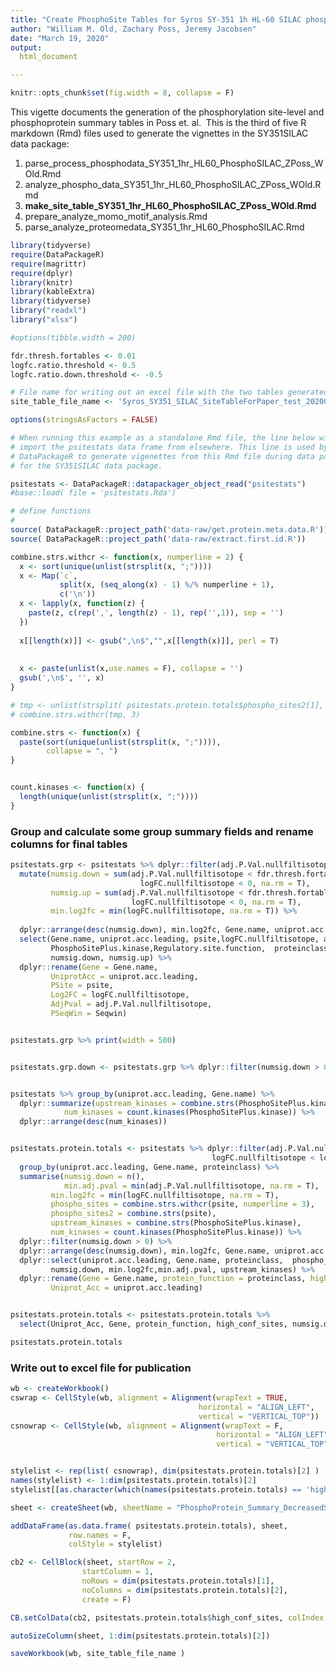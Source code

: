 ```yaml
---
title: "Create PhosphoSite Tables for Syros SY-351 1h HL-60 SILAC phosphoproteome data"
author: "William M. Old, Zachary Poss, Jeremy Jacobsen"
date: "March 19, 2020"
output:
  html_document

---
```


```r
knitr::opts_chunk$set(fig.width = 8, collapse = F)
```

This vigette documents the generation of the phosphorylation site-level and phosphoprotein summary tables in Poss et. al. 
This is the third of five R markdown (Rmd) files used to generate the vignettes in the SY351SILAC data package:

1. parse_process_phosphodata_SY351_1hr_HL60_PhosphoSILAC_ZPoss_WOld.Rmd
1. analyze_phospho_data_SY351_1hr_HL60_PhosphoSILAC_ZPoss_WOld.Rmd
1. **make_site_table_SY351_1hr_HL60_PhosphoSILAC_ZPoss_WOld.Rmd**
1. prepare_analyze_momo_motif_analysis.Rmd
1. parse_analyze_proteomedata_SY351_1hr_HL60_PhosphoSILAC.Rmd


```r
library(tidyverse)
require(DataPackageR)
require(magrittr)
require(dplyr)
library(knitr)
library(kableExtra)
library(tidyverse)
library("readxl")
library("xlsx")

#options(tibble.width = 200)

fdr.thresh.fortables <- 0.01
logfc.ratio.threshold <- 0.5
logfc.ratio.down.threshold <- -0.5

# File name for writing out an excel file with the two tables generated in this vignette.
site_table_file_name <- 'Syros_SY351_SILAC_SiteTableForPaper_test_20200324.xlsx'

options(stringsAsFactors = FALSE)

# When running this example as a standalone Rmd file, the line below will need to be changed to 
# import the psitestats data frame from elsewhere. This line is used by
# DataPackageR to generate vigenettes from this Rmd file during data package generation 
# for the SY351SILAC data package.

psitestats <- DataPackageR::datapackager_object_read("psitestats")
#base::load( file = 'psitestats.Rda')

# define functions
# 
source( DataPackageR::project_path('data-raw/get.protein.meta.data.R'))
source( DataPackageR::project_path('data-raw/extract.first.id.R'))

combine.strs.withcr <- function(x, numperline = 2) {
  x <- sort(unique(unlist(strsplit(x, ";"))))
  x <- Map(`c`, 
           split(x, (seq_along(x) - 1) %/% numperline + 1),
           c('\n'))
  x <- lapply(x, function(z) {
    paste(z, c(rep(',', length(z) - 1), rep('',1)), sep = '')
  })
  
  x[[length(x)]] <- gsub(",\n$","",x[[length(x)]], perl = T)
  
  
  x <- paste(unlist(x,use.names = F), collapse = '')
  gsub(',\n$', '', x)
}

# tmp <- unlist(strsplit( psitestats.protein.totals$phospho_sites2[1], ";"))
# combine.strs.withcr(tmp, 3)

combine.strs <- function(x) {
  paste(sort(unique(unlist(strsplit(x, ";")))),
        collapse = ", ")
}


count.kinases <- function(x) {
  length(unique(unlist(strsplit(x, ";"))))
}
```



### Group and calculate some group summary fields and rename columns for final tables
```r


psitestats.grp <- psitestats %>% dplyr::filter(adj.P.Val.nullfiltisotope < fdr.thresh.fortables) %>% group_by(uniprot.acc.leading, Gene.name) %>%
  mutate(numsig.down = sum(adj.P.Val.nullfiltisotope < fdr.thresh.fortables &
                             logFC.nullfiltisotope < 0, na.rm = T),
         numsig.up = sum(adj.P.Val.nullfiltisotope < fdr.thresh.fortables &
                           logFC.nullfiltisotope < 0, na.rm = T),
         min.log2fc = min(logFC.nullfiltisotope, na.rm = T)) %>%
  
  dplyr::arrange(desc(numsig.down), min.log2fc, Gene.name, uniprot.acc.leading, Position) %>% ungroup() %>%
  select(Gene.name, uniprot.acc.leading, psite,logFC.nullfiltisotope, adj.P.Val.nullfiltisotope,  Seqwin,  
         PhosphoSitePlus.kinase,Regulatory.site.function,  proteinclass,
         numsig.down, numsig.up) %>% 
  dplyr::rename(Gene = Gene.name,
         UniprotAcc = uniprot.acc.leading,
         PSite = psite,
         Log2FC = logFC.nullfiltisotope,
         AdjPval = adj.P.Val.nullfiltisotope,
         PSeqWin = Seqwin) 


psitestats.grp %>% print(width = 500)


psitestats.grp.down <- psitestats.grp %>% dplyr::filter(numsig.down > 0)


psitestats %>% group_by(uniprot.acc.leading, Gene.name) %>%
  dplyr::summarize(upstream_kinases = combine.strs(PhosphoSitePlus.kinase),
            num_kinases = count.kinases(PhosphoSitePlus.kinase)) %>%
  dplyr::arrange(desc(num_kinases))


psitestats.protein.totals <- psitestats %>% dplyr::filter(adj.P.Val.nullfiltisotope < fdr.thresh.fortables &
                                             logFC.nullfiltisotope < logfc.ratio.down.threshold) %>%
  group_by(uniprot.acc.leading, Gene.name, proteinclass) %>%
  summarise(numsig.down = n(),
            min.adj.pval = min(adj.P.Val.nullfiltisotope, na.rm = T),
         min.log2fc = min(logFC.nullfiltisotope, na.rm = T),
         phospho_sites = combine.strs.withcr(psite, numperline = 3),
         phospho_sites2 = combine.strs(psite),
         upstream_kinases = combine.strs(PhosphoSitePlus.kinase),
         num_kinases = count.kinases(PhosphoSitePlus.kinase)) %>%
  dplyr::filter(numsig.down > 0) %>%
  dplyr::arrange(desc(numsig.down), min.log2fc, Gene.name, uniprot.acc.leading) %>% ungroup() %>%
  dplyr::select(uniprot.acc.leading, Gene.name, proteinclass,  phospho_sites, phospho_sites2,
         numsig.down, min.log2fc,min.adj.pval, upstream_kinases) %>% 
  dplyr::rename(Gene = Gene.name, protein_function = proteinclass, high_conf_sites = phospho_sites,
         Uniprot_Acc = uniprot.acc.leading)


psitestats.protein.totals <- psitestats.protein.totals %>% 
  select(Uniprot_Acc, Gene, protein_function, high_conf_sites, numsig.down, min.log2fc, min.adj.pval) 

psitestats.protein.totals
```

### Write out to excel file for publication
```r


wb <- createWorkbook() 
cswrap <- CellStyle(wb, alignment = Alignment(wrapText = TRUE,
                                          horizontal = "ALIGN_LEFT",
                                          vertical = "VERTICAL_TOP"))
csnowrap <- CellStyle(wb, alignment = Alignment(wrapText = F,
                                              horizontal = "ALIGN_LEFT",
                                              vertical = "VERTICAL_TOP"))


stylelist <- rep(list( csnowrap), dim(psitestats.protein.totals)[2] )
names(stylelist) <- 1:dim(psitestats.protein.totals)[2]
stylelist[[as.character(which(names(psitestats.protein.totals) == 'high_conf_sites'))]] <- cswrap

sheet <- createSheet(wb, sheetName = "PhosphoProtein_Summary_DecreasedSites")

addDataFrame(as.data.frame( psitestats.protein.totals), sheet,
             row.names = F,
             colStyle = stylelist)

cb2 <- CellBlock(sheet, startRow = 2,
                startColumn = 1, 
                noRows = dim(psitestats.protein.totals)[1], 
                noColumns = dim(psitestats.protein.totals)[2],
                create = F)

CB.setColData(cb2, psitestats.protein.totals$high_conf_sites, colIndex = which(names(psitestats.protein.totals) == 'high_conf_sites'), colStyle = cswrap)

autoSizeColumn(sheet, 1:dim(psitestats.protein.totals)[2])

saveWorkbook(wb, site_table_file_name )

```

